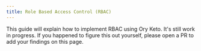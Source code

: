```yaml
---
title: Role Based Access Control (RBAC)
---
```


This guide will explain how to implement RBAC using Ory Keto. It's still work in
progress. If you happened to figure this out yourself, please open a PR to add
your findings on this page.
